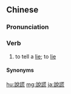{{also|说谎}}
==Chinese==
{{zh-forms|s=说谎}}

===Pronunciation===
{{zh-pron
|m=shuōhuǎng
|c=syut3 fong1
|mn=qz,xm,zz:soat-hong
|cat=v
}}

===Verb===
{{zh-verb}}

# to tell a [[lie]]; to [[lie]]
#: {{zh-x|我 沒有 理由 要 說謊。|I have no reason to '''lie'''.}}

====Synonyms====
{{zh-dial}}

[[hu:說謊]]
[[mg:說謊]]
[[ja:說謊]]